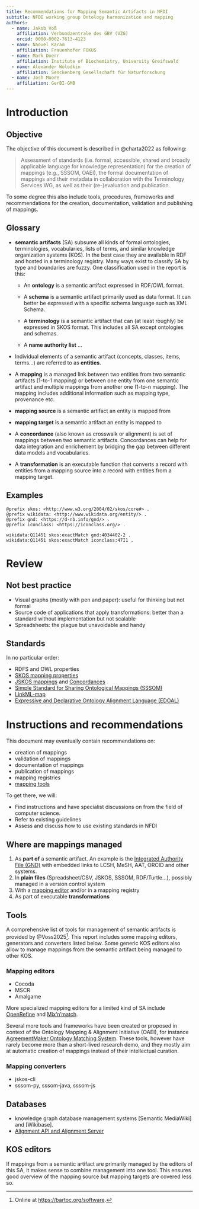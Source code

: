 ```yaml
---
title: Recommendations for Mapping Semantic Artifacts in NFDI
subtitle: NFDI working group Ontology harmonization and mapping
authors:
  - name: Jakob Voß
    affiliation: Verbundzentrale des GBV (VZG)
    orcid: 0000-0002-7613-4123
  - name: Naouel Karam
    affiliation: Frauenhofer FOKUS
  - name: Mark Doerr
    affiliation: Institute of Biochemistry, University Greifswald
  - name: Alexander Wolodkin
    affiliation: Senckenberg Gesellschaft für Naturforschung
  - name: Josh Moore
    affiliation: GerBI-GMB
---
```


# Introduction

## Objective

The objective of this document is described in @charta2022 as following:

> Assessment of standards (i.e. formal, accessible, shared and broadly applicable language for knowledge representation)
> for the creation of mappings (e.g., SSSOM, OAEI), the formal documentation of mappings and their metadata in
> collaboration with the Terminology Services WG, as well as their (re-)evaluation and publication.

To some degree this also include tools, procedures, frameworks and recommendations for the creation, documentation,
validation and publishing of mappings.

## Glossary

- **semantic artifacts** (SA) subsume all kinds of formal ontologies, terminologies, vocabularies, lists of terms, and
  similar knowledge organization systems (KOS). In the best case they are available in RDF and hosted in a terminology
  registry. Many ways exist to classify SA by type and boundaries are fuzzy. One classification used in the report is
  this:

    - An **ontology** is a semantic artifact expressed in RDF/OWL format.

    - A **schema** is a semantic artifact primarily used as data format. It can better be expressed with a specific
      schema language such as XML Schema.

    - A **terminology** is a semantic artifact that can (at least roughly) be expressed in SKOS format. This includes
      all SA except ontologies and schemas.

    - A **name authority list** ...

- Individual elements of a semantic artifact (concepts, classes, items, terms...) are referred to as **entities**.

- A **mapping** is a managed link between two entities from two semantic artifacts (1-to-1 mapping) or between one
  entity from one semantic artifact and multiple mappings from another one (1-to-n mapping). The mapping includes
  additional information such as mapping type, provenance etc.

- **mapping source** is a semantic artifact an entity is mapped from

- **mapping target** is a semantic artifact an entity is mapped to

- A **concordance** (also known as crosswalk or alignment) is set of mappings between two semantic artifacts.
  Concordances can help for data integration and enrichement by bridging the gap between different data models and
  vocabularies.

- A **transformation** is an executable function that converts a record with entities from a mapping source into a
  record with entities from a mapping target.

## Examples

~~~{.ttl}
@prefix skos: <http://www.w3.org/2004/02/skos/core#> .
@prefix wikidata: <http://www.wikidata.org/entity/> .
@prefix gnd: <https://d-nb.info/gnd/> .
@prefix iconclass: <https://iconclass.org/> .

wikidata:Q11451 skos:exactMatch gnd:4034402-2 .
wikidata:Q11451 skos:exactMatch iconclass:47I1 .
~~~

# Review

## Not best practice

- Visual graphs (mostly with pen and paper): useful for thinking but not formal
- Source code of applications that apply transformations: better than a standard without implementation but not scalable
- Spreadsheets: the plague but unavoidable and handy

## Standards

In no particular order:

- RDFS and OWL properties
- [SKOS mapping properties](https://www.w3.org/TR/skos-reference/#mapping)
- [JSKOS mappings](https://gbv.github.io/jskos/#concept-mappings)
  and [Concordances](https://gbv.github.io/jskos/#concordances)
- [Simple Standard for Sharing Ontological Mappings (SSSOM)](https://mapping-commons.github.io/sssom/)
- [LinkML-map](https://linkml.io/linkml-map/)
- [Expressive and Declarative Ontology Alignment Language (EDOAL)](https://moex.gitlabpages.inria.fr/alignapi/edoal.html)

# Instructions and recommendations

This document may eventually contain recommendations on:

- creation of mappings
- validation of mappings
- documentation of mappings
- publication of mappings
- mapping registries
- [mapping tools](#tools)

To get there, we will:

- Find instructions and have specialist discussions on from the field of computer science.
- Refer to existing guidelines
- Assess and discuss how to use existing standards in NFDI

## Where are mappings managed

1. As **part of** a semantic artifact. An example is
   the [Integrated Authority File (GND)](http://bartoc.org/en/node/430) with embedded links to LCSH, MeSH, AAT, ORCID
   and other systems.
2. In **plain files** (Spreadsheet/CSV, JSKOS, SSSOM, RDF/Turtle...), possibly managed in a version control system
3. With a [mapping editor](#mapping-editors) and/or in a mapping registry
4. As part of executable **transformations**

## Tools

A comprehensive list of tools for management of semantic artifacts is provided by
@Voss2025^[Online at <https://bartoc.org/software>.]. This report includes some mapping editors, generators and
converters listed below. Some generic KOS editors also allow to manage mappings from the semantic artifact being managed
to other KOS.

### Mapping editors

- Cocoda
- MSCR
- Amalgame

More specialized mapping editors for a limited kind of SA include [OpenRefine](https://openrefine.org/)
and [Mix'n'match](https://mix-n-match.toolforge.org/).

Several more tools and frameworks have been created or proposed in context of the Ontology Mapping & Alignment
Initiative (OAEI), for instance [AgreementMaker Ontology Matching System](https://agreementmaker.github.io/). These
tools, however have rarely become more than a short-lived research demo, and they mostly aim at automatic creation of
mappings instead of their intellectual curation.

### Mapping converters

- jskos-cli
- sssom-py, sssom-java, sssom-js

## Databases

- knowledge graph database management systems [Semantic MediaWiki] and [Wikibase].
- [Alignment API and Alignment Server](https://moex.gitlabpages.inria.fr/alignapi/)

## KOS editors

If mappings from a semantic artifact are primarily managed by the editors of this SA, it makes sense to combine
management into one tool. This ensures good overview of the mapping source but mapping targets are covered less so.


